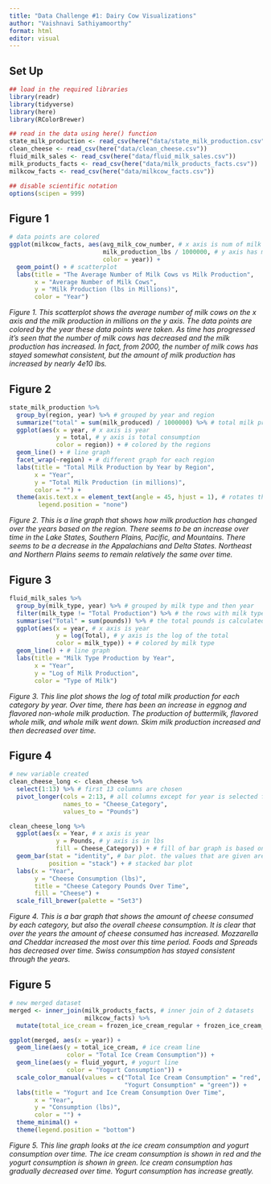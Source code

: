 ```yaml
---
title: "Data Challenge #1: Dairy Cow Visualizations"
author: "Vaishnavi Sathiyamoorthy"
format: html
editor: visual
---
```


## Set Up

```r
## load in the required libraries 
library(readr)
library(tidyverse)
library(here)
library(RColorBrewer)

## read in the data using here() function
state_milk_production <- read_csv(here("data/state_milk_production.csv"))
clean_cheese <- read_csv(here("data/clean_cheese.csv"))
fluid_milk_sales <- read_csv(here("data/fluid_milk_sales.csv"))
milk_products_facts <- read_csv(here("data/milk_products_facts.csv"))
milkcow_facts <- read_csv(here("data/milkcow_facts.csv"))

## disable scientific notation
options(scipen = 999)
```

## Figure 1

```r
# data points are colored 
ggplot(milkcow_facts, aes(avg_milk_cow_number, # x axis is num of milk cows
                          milk_production_lbs / 1000000, # y axis has milk production divided by 1 million
                          color = year)) + 
  geom_point() + # scatterplot
  labs(title = "The Average Number of Milk Cows vs Milk Production",
       x = "Average Number of Milk Cows",
       y = "Milk Production (lbs in Millions)",
       color = "Year")
```

*Figure 1. This scatterplot shows the average number of milk cows on the x axis and the milk production in millions on the y axis. The data points are colored by the year these data points were taken. As time has progressed it's seen that the number of milk cows has decreased and the milk production has increased. In fact, from 2000, the number of milk cows has stayed somewhat consistent, but the amount of milk production has increased by nearly 4e10 lbs.*

## Figure 2

```r
state_milk_production %>% 
  group_by(region, year) %>% # grouped by year and region
  summarize("total" = sum(milk_produced) / 1000000) %>% # total milk production is divided by 1 million
  ggplot(aes(x = year, # x axis is year
             y = total, # y axis is total consumption
             color = region)) + # colored by the regions
  geom_line() + # line graph
  facet_wrap(~region) + # different graph for each region
  labs(title = "Total Milk Production by Year by Region",
       x = "Year",
       y = "Total Milk Production (in millions)",
       color = "") +
  theme(axis.text.x = element_text(angle = 45, hjust = 1), # rotates the x axis tick titles by 45 degrees
        legend.position = "none")
```

*Figure 2. This is a line graph that shows how milk production has changed over the years based on the region. There seems to be an increase over time in the Lake States, Southern Plains, Pacific, and Mountains. There seems to be a decrease in the Appalachians and Delta States. Northeast and Northern Plains seems to remain relatively the same over time.*

## Figure 3

```r
fluid_milk_sales %>% 
  group_by(milk_type, year) %>% # grouped by milk type and then year
  filter(milk_type != "Total Production") %>% # the rows with milk type as total production are removed
  summarise("Total" = sum(pounds)) %>% # the total pounds is calculated based on how it is grouped
  ggplot(aes(x = year, # x axis is year
             y = log(Total), # y axis is the log of the total
             color = milk_type)) + # colored by milk type
  geom_line() + # line graph
  labs(title = "Milk Type Production by Year",
       x = "Year",
       y = "Log of Milk Production",
       color = "Type of Milk")
```

*Figure 3. This line plot shows the log of total milk production for each category by year. Over time, there has been an increase in eggnog and flavored non-whole milk production. The production of buttermilk, flavored whole milk, and whole milk went down. Skim milk production increased and then decreased over time.*

## Figure 4

```r
# new variable created
clean_cheese_long <- clean_cheese %>% 
  select(1:13) %>% # first 13 columns are chosen
  pivot_longer(cols = 2:13, # all columns except for year is selected for pivoting
               names_to = "Cheese_Category", 
               values_to = "Pounds")

clean_cheese_long %>%
  ggplot(aes(x = Year, # x axis is year
             y = Pounds, # y axis is in lbs
             fill = Cheese_Category)) + # fill of bar graph is based on cheese category
  geom_bar(stat = "identity", # bar plot. the values that are given are plotted 
           position = "stack") + # stacked bar plot
  labs(x = "Year", 
       y = "Cheese Consumption (lbs)", 
       title = "Cheese Category Pounds Over Time", 
       fill = "Cheese") +
  scale_fill_brewer(palette = "Set3")
```

*Figure 4. This is a bar graph that shows the amount of cheese consumed by each category, but also the overall cheese consumption. It is clear that over the years the amount of cheese consumed has increased. Mozzarella and Cheddar increased the most over this time period. Foods and Spreads has decreased over time. Swiss consumption has stayed consistent through the years.*

## Figure 5

```r
# new merged dataset
merged <- inner_join(milk_products_facts, # inner join of 2 datasets
                     milkcow_facts) %>% 
  mutate(total_ice_cream = frozen_ice_cream_regular + frozen_ice_cream_reduced_fat) # new column created

ggplot(merged, aes(x = year)) +
  geom_line(aes(y = total_ice_cream, # ice cream line
                color = "Total Ice Cream Consumption")) +
  geom_line(aes(y = fluid_yogurt, # yogurt line
                color = "Yogurt Consumption")) +
  scale_color_manual(values = c("Total Ice Cream Consumption" = "red", 
                                "Yogurt Consumption" = "green")) +
  labs(title = "Yogurt and Ice Cream Consumption Over Time",
       x = "Year", 
       y = "Consumption (lbs)", 
       color = "") +
  theme_minimal() +
  theme(legend.position = "bottom")
```

*Figure 5. This line graph looks at the ice cream consumption and yogurt consumption over time. The ice cream consumption is shown in red and the yogurt consumption is shown in green. Ice cream consumption has gradually decreased over time. Yogurt consumption has increase greatly.*

